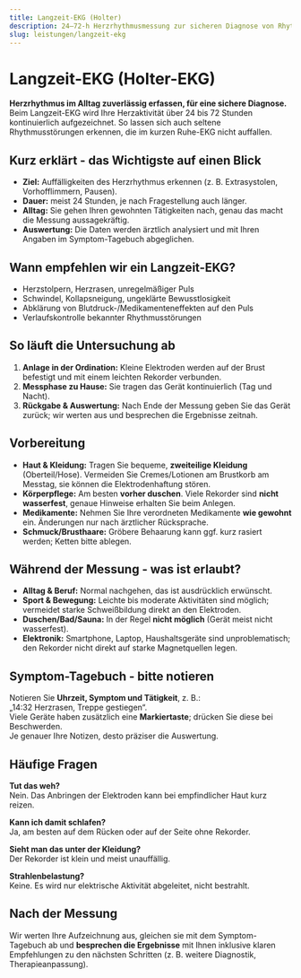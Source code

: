 ```yaml
---
title: Langzeit-EKG (Holter)
description: 24–72-h Herzrhythmusmessung zur sicheren Diagnose von Rhythmusstörungen - Ablauf, Vorbereitung, Auswertung. Online-Termin bei Wahlarzt Dr. Huber in Linz
slug: leistungen/langzeit-ekg
---
```



# Langzeit-EKG (Holter-EKG)

**Herzrhythmus im Alltag zuverlässig erfassen, für eine sichere Diagnose.**  
Beim Langzeit-EKG wird Ihre Herzaktivität über 24 bis 72 Stunden kontinuierlich aufgezeichnet. So lassen sich auch seltene Rhythmusstörungen erkennen, die im kurzen Ruhe-EKG nicht auffallen.

## Kurz erklärt - das Wichtigste auf einen Blick

- **Ziel:** Auffälligkeiten des Herzrhythmus erkennen (z. B. Extrasystolen, Vorhofflimmern, Pausen).
- **Dauer:** meist 24 Stunden, je nach Fragestellung auch länger.
- **Alltag:** Sie gehen Ihren gewohnten Tätigkeiten nach, genau das macht die Messung aussagekräftig.
- **Auswertung:** Die Daten werden ärztlich analysiert und mit Ihren Angaben im Symptom-Tagebuch abgeglichen.

## Wann empfehlen wir ein Langzeit-EKG?

- Herzstolpern, Herzrasen, unregelmäßiger Puls
- Schwindel, Kollapsneigung, ungeklärte Bewusstlosigkeit
- Abklärung von Blutdruck-/Medikamenteneffekten auf den Puls
- Verlaufskontrolle bekannter Rhythmusstörungen

## So läuft die Untersuchung ab

1. **Anlage in der Ordination:** Kleine Elektroden werden auf der Brust befestigt und mit einem leichten Rekorder verbunden.
2. **Messphase zu Hause:** Sie tragen das Gerät kontinuierlich (Tag und Nacht).
3. **Rückgabe & Auswertung:** Nach Ende der Messung geben Sie das Gerät zurück; wir werten aus und besprechen die Ergebnisse zeitnah.

## Vorbereitung

- **Haut & Kleidung:** Tragen Sie bequeme, **zweiteilige Kleidung** (Oberteil/Hose). Vermeiden Sie Cremes/Lotionen am Brustkorb am Messtag, sie können die Elektrodenhaftung stören.
- **Körperpflege:** Am besten **vorher duschen**. Viele Rekorder sind **nicht wasserfest**, genaue Hinweise erhalten Sie beim Anlegen.
- **Medikamente:** Nehmen Sie Ihre verordneten Medikamente **wie gewohnt** ein. Änderungen nur nach ärztlicher Rücksprache.
- **Schmuck/Brusthaare:** Gröbere Behaarung kann ggf. kurz rasiert werden; Ketten bitte ablegen.

## Während der Messung - was ist erlaubt?

- **Alltag & Beruf:** Normal nachgehen, das ist ausdrücklich erwünscht.
- **Sport & Bewegung:** Leichte bis moderate Aktivitäten sind möglich; vermeidet starke Schweißbildung direkt an den Elektroden.
- **Duschen/Bad/Sauna:** In der Regel **nicht möglich** (Gerät meist nicht wasserfest).
- **Elektronik:** Smartphone, Laptop, Haushaltsgeräte sind unproblematisch; den Rekorder nicht direkt auf starke Magnetquellen legen.

## Symptom-Tagebuch - bitte notieren

Notieren Sie **Uhrzeit, Symptom und Tätigkeit**, z. B.:  
„14:32 Herzrasen, Treppe gestiegen“.  
Viele Geräte haben zusätzlich eine **Markiertaste**; drücken Sie diese bei Beschwerden.  
Je genauer Ihre Notizen, desto präziser die Auswertung.

## Häufige Fragen

**Tut das weh?**  
Nein. Das Anbringen der Elektroden kann bei empfindlicher Haut kurz reizen.

**Kann ich damit schlafen?**  
Ja, am besten auf dem Rücken oder auf der Seite ohne Rekorder.

**Sieht man das unter der Kleidung?**  
Der Rekorder ist klein und meist unauffällig.

**Strahlenbelastung?**  
Keine. Es wird nur elektrische Aktivität abgeleitet, nicht bestrahlt.

## Nach der Messung

Wir werten Ihre Aufzeichnung aus, gleichen sie mit dem Symptom-Tagebuch ab und **besprechen die Ergebnisse** mit Ihnen inklusive klaren Empfehlungen zu den nächsten Schritten (z. B. weitere Diagnostik, Therapieanpassung).

<ScheduleAppointment></ScheduleAppointment>
